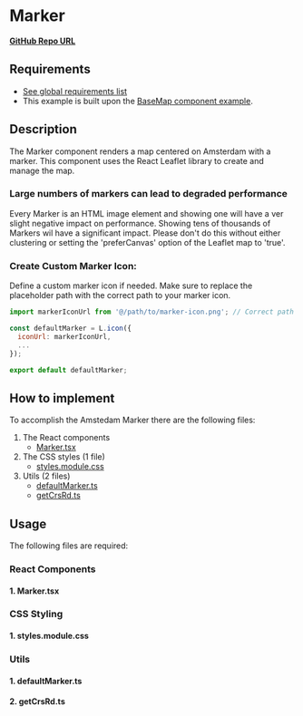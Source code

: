 
<Meta of={MarkerStories} />

# Marker

**<a href="https://github.com/Amsterdam/ee-react-map-demos/tree/main/src/pages/ReactLeaflet/Marker" target="_blank">GitHub Repo URL</a>**

## Requirements

- [See global requirements list](../?path=/docs/global-requirements--docs)
- This example is built upon the [BaseMap component example](../?path=/docs/react-leaflet-baselayer--docs).

## Description

The Marker component renders a map centered on Amsterdam with a marker.
This component uses the React Leaflet library to create and manage the map.

### Large numbers of markers can lead to degraded performance
Every Marker is an HTML image element and showing one will have a ver slight negative impact on performance.
Showing tens of thousands of Markers wil have a significant impact.
Please don't do this without either clustering or setting the 'preferCanvas' option of the Leaflet map to 'true'.

### Create Custom Marker Icon:
Define a custom marker icon if needed. Make sure to replace the placeholder path with the correct path to your marker icon.
```js
import markerIconUrl from '@/path/to/marker-icon.png'; // Correct path to your marker icon

const defaultMarker = L.icon({
  iconUrl: markerIconUrl,
  ...
});

export default defaultMarker;
```

## How to implement

To accomplish the Amstedam Marker there are the following files:
1. The React components
    * [Marker.tsx](#1-markertsx)
2. The CSS styles (1 file)
    * [styles.module.css](#1-stylesmodulecss)
3. Utils (2 files)
    * [defaultMarker.ts](#1-defaultmarkerts)
    * [getCrsRd.ts](#2-getcrsrdts)

## Usage

The following files are required:

### React Components

#### 1. Marker.tsx
<Source code={Marker} />

### CSS Styling

#### 1. styles.module.css

<Source code={styles} />

### Utils
#### 1. defaultMarker.ts

<Source code={defaultMarker} />

#### 2. getCrsRd.ts

  <Source code={getCrsRd} />